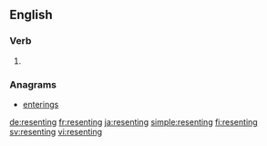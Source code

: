 ==English==

===Verb===
{{head|en}}

# {{present participle of|resent|lang=en}}

===Anagrams===
* [[enterings#English|enterings]]

[[de:resenting]]
[[fr:resenting]]
[[ja:resenting]]
[[simple:resenting]]
[[fi:resenting]]
[[sv:resenting]]
[[vi:resenting]]